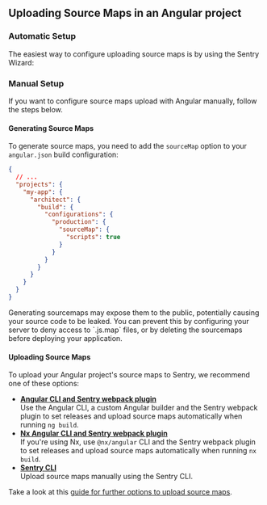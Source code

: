 ## Uploading Source Maps in an Angular project

### Automatic Setup

The easiest way to configure uploading source maps is by using the Sentry Wizard:

<Include name="sourcemaps-wizard-instructions.mdx" />

### Manual Setup

If you want to configure source maps upload with Angular manually, follow the steps below.

#### Generating Source Maps

To generate source maps, you need to add the `sourceMap` option to your `angular.json` build configuration:

```json {filename:angular.json}
{
  // ...
  "projects": {
    "my-app": {
      "architect": {
        "build": {
          "configurations": {
            "production": {
              "sourceMap": {
                "scripts": true
              }
            }
          }
        }
      }
    }
  }
}
```

<Alert>
Generating sourcemaps may expose them to the public, potentially causing your source code to be leaked. You can prevent this by configuring your server to deny access to `.js.map` files, or by deleting the sourcemaps before deploying your application.
</Alert>

#### Uploading Source Maps

To upload your Angular project's source maps to Sentry, we recommend one of these options:

- [**Angular CLI and Sentry webpack plugin**](./uploading/angular-webpack/) <br/>
  Use the Angular CLI, a custom Angular builder and the Sentry webpack plugin to set releases and upload source maps automatically when running `ng build`.
- [**Nx Angular CLI and Sentry webpack plugin**](./uploading/angular-nx/) <br/>
  If you're using Nx, use `@nx/angular` CLI and the Sentry webpack plugin to set releases and upload source maps automatically when running `nx build`.
- [**Sentry CLI**](./uploading/cli/)<br/>
  Upload source maps manually using the Sentry CLI.

Take a look at this [guide for further options to upload source maps](./uploading/).

